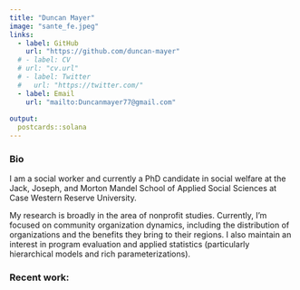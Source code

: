 ```yaml
---
title: "Duncan Mayer"
image: "sante_fe.jpeg"
links:
  - label: GitHub
    url: "https://github.com/duncan-mayer"
  # - label: CV
  # url: "cv.url"
  # - label: Twitter
  #   url: "https://twitter.com/"
  - label: Email
    url: "mailto:Duncanmayer77@gmail.com"
    
output:
  postcards::solana
---
```


### Bio 

I am a social worker and currently a PhD candidate in social welfare at the Jack, Joseph, and Morton Mandel School of Applied Social Sciences at Case Western Reserve University. 

My research is broadly in the area of nonprofit studies. Currently, I'm focused on community organization dynamics, including the distribution of organizations and the benefits they bring to their regions. I also maintain an interest in program evaluation and applied statistics (particularly hierarchical models and rich parameterizations). 

### Recent work:


